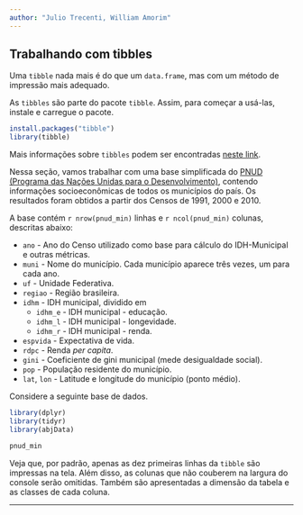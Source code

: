 ```yaml
---
author: "Julio Trecenti, William Amorim"
---
```


## Trabalhando com tibbles

Uma `tibble` nada mais é do que um `data.frame`, mas com um método de impressão mais adequado. 

As `tibbles` são parte do pacote `tibble`. Assim, para começar a usá-las, instale e carregue o pacote.

```r
install.packages("tibble")
library(tibble)
```

Mais informações sobre `tibbles` podem ser encontradas [neste link](http://r4ds.had.co.nz/tibbles.html).

Nessa seção, vamos trabalhar com uma base simplificada do [PNUD (Programa das Nações Unidas para o Desenvolvimento)](http://www.atlasbrasil.org.br/2013/pt/download/base/), contendo informações socioeconômicas de todos os municípios do país. Os resultados foram obtidos a partir dos Censos de 1991, 2000 e 2010.

A base contém `r nrow(pnud_min)` linhas e `r ncol(pnud_min)` colunas, descritas abaixo:

- `ano` - Ano do Censo utilizado como base para cálculo do IDH-Municipal e outras métricas.
- `muni` - Nome do município. Cada município aparece três vezes, um para cada ano.
- `uf` - Unidade Federativa.
- `regiao` - Região brasileira.
- `idhm` - IDH municipal, dividido em
    - `idhm_e` - IDH municipal - educação.
    - `idhm_l` - IDH municipal - longevidade.
    - `idhm_r` - IDH municipal - renda.
- `espvida` - Expectativa de vida.
- `rdpc` - Renda *per capita*.
- `gini` - Coeficiente de gini municipal (mede desigualdade social).
- `pop` - População residente do município.
- `lat`, `lon` - Latitude e longitude do município (ponto médio).

Considere a seguinte base de dados.

```r
library(dplyr)
library(tidyr)
library(abjData)
```

```r
pnud_min
```

Veja que, por padrão, apenas as dez primeiras linhas da `tibble` são impressas na tela. Além disso, as colunas que não couberem na largura do console serão omitidas. Também são apresentadas a dimensão da tabela e as classes de cada coluna.

-----------------------------------------------------
